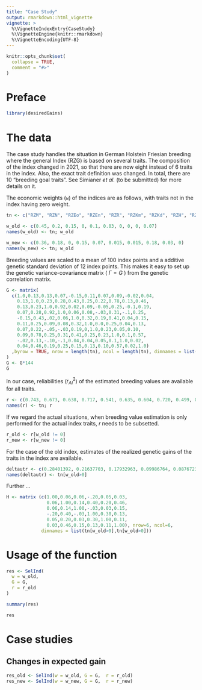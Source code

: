 ```yaml
---
title: "Case Study"
output: rmarkdown::html_vignette
vignette: >
  %\VignetteIndexEntry{CaseStudy}
  %\VignetteEngine{knitr::rmarkdown}
  %\VignetteEncoding{UTF-8}
---
```


```r
knitr::opts_chunk$set(
  collapse = TRUE,
  comment = "#>"
)
```

# Preface

```r
library(desiredGains)
```

# The data

The case study handles the situation in German Holstein Friesian breeding where the general Index (RZG) is based on several traits. The composition of the index changed in 2021, so that there are now eight instead of 6 traits in the index. Also, the exact trait definition was changed. In total, there are 10 "breeding goal traits". See Simianer *et al.* (to be submitted) for more details on it.

The economic weights (`w`) of the indices are as follows, with traits not in the index having zero weight.

```r
tn <- c("RZM", "RZN", "RZEo", "RZEn", "RZR", "RZKm", "RZKd", "RZH", "RZC", "RZS")

w_old <- c(0.45, 0.2, 0.15, 0, 0.1, 0.03, 0, 0, 0, 0.07)
names(w_old) <- tn; w_old

w_new <- c(0.36, 0.18, 0, 0.15, 0.07, 0.015, 0.015, 0.18, 0.03, 0)
names(w_new) <- tn; w_old

```

Breeding values are scaled to a mean of 100 index points and a additive genetic standard deviation of 12 index points. This makes it easy to set up the genetic variance-covariance matrix ( $\Gamma = G$ ) from the genetic correlation matrix.

```r
G <- matrix(
  c(1.0,0.13,0.13,0.07,-0.15,0.11,0.07,0.09,-0.02,0.04,
    0.13,1.0,0.23,0.28,0.43,0.25,0.22,0.78,0.13,0.46,
    0.13,0.23,1.0,0.92,0.02,0.09,-0.05,0.25,-0.1,0.19,
    0.07,0.28,0.92,1.0,0.06,0.08,-.03,0.31,-.1,0.25,
    -0.15,0.43,.02,0.06,1.0,0.32,0.19,0.41,0.04,0.15,
    0.11,0.25,0.09,0.08,0.32,1.0,0.0,0.25,0.04,0.13,
    0.07,0.22,-.05,-.03,0.19,0,1.0,0.23,0.05,0.10,
    0.09,0.78,0.25,0.31,0.41,0.25,0.23,1.0,0.1,0.57,
    -.02,0.13,-.10,-.1,0.04,0.04,0.05,0.1,1.0,0.02,
    0.04,0.46,0.19,0.25,0.15,0.13,0.10,0.57,0.02,1.0)
  ,byrow = TRUE, nrow = length(tn), ncol = length(tn), dimnames = list(tn, tn)
)
G <- G*144
G
```

In our case, reliabilities ($r^2_{AI}$) of the estimated breeding values are available for all traits.

```r
r <- c(0.743, 0.673, 0.638, 0.717, 0.541, 0.635, 0.604, 0.720, 0.499, 0.764)
names(r) <- tn; r

```

If we regard the actual situations, when breeding value estimation is only performed for the actual index traits, $r$ needs to be subsetted.

```r
r_old <- r[w_old != 0]
r_new <- r[w_new != 0]
```

For the case of the old index, estimates of the realized genetic gains of the traits in the index are available.

```r
deltautr <- c(0.28401392, 0.21637703, 0.17932963, 0.09986764, 0.08767239, 0.13273939)
names(deltautr) <- tn[w_old>0]

```

Further ...

```r

H <- matrix (c(1.00,0.06,0.06,-.20,0.05,0.03,
               0.06,1.00,0.14,0.40,0.20,0.46,
               0.06,0.14,1.00,-.03,0.03,0.15,
               -.20,0.40,-.03,1.00,0.30,0.13,
               0.05,0.20,0.03,0.30,1.00,0.11,
               0.03,0.46,0.15,0.13,0.11,1.00), nrow=6, ncol=6,
             dimnames = list(tn[w_old>0],tn[w_old>0]))
```

# Usage of the function

```r
res <- SelInd(
  w = w_old,
  G = G,
  r = r_old
)

```

```r
summary(res)
```

```r
res
```

# Case studies

## Changes in expected gain

```r
res_old <- SelInd(w = w_old, G = G,  r = r_old)
res_new <- SelInd(w = w_new, G = G,  r = r_new)

```
